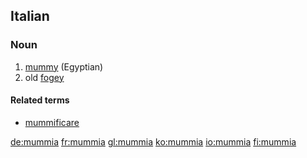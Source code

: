 ==Italian==

===Noun===
{{it-noun|mummi|f|a|e}}

# [[mummy]] (Egyptian)
# old [[fogey]]

====Related terms====
*[[mummificare]]

[[de:mummia]]
[[fr:mummia]]
[[gl:mummia]]
[[ko:mummia]]
[[io:mummia]]
[[fi:mummia]]